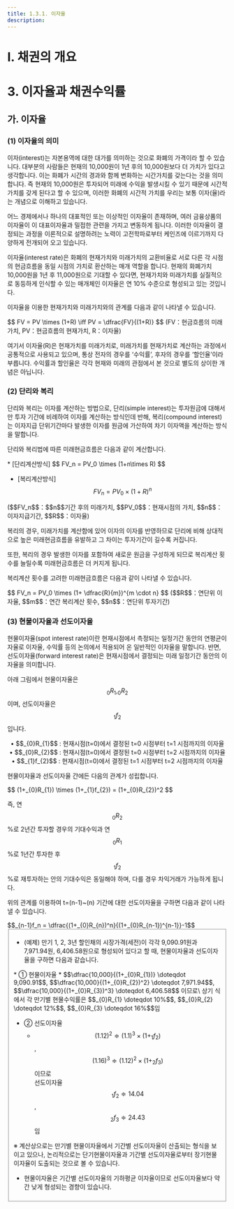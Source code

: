 ```yaml
---
title: 1.3.1. 이자율
description: 
---
```


# Ⅰ. 채권의 개요
# 3. 이자율과 채권수익률

## 가. 이자율

### (1) 이자율의 의미

이자(interest)는 자본용역에 대한 대가를 의미하는 것으로 화폐의 가격이라 할 수 있습니다. 대부분의 사람들은 현재의 10,000원이 1년 후의 10,000원보다 더 가치가 있다고 생각합니다. 이는 화폐가 시간의 경과와 함께 변화하는 시간가치를 갖는다는 것을 의미합니다. 즉 현재의 10,000원은 투자되어 미래에 수익을 발생시킬 수 있기 때문에 시간적 가치를 갖게 된다고 할 수 있으며, 이러한 화폐의 시간적 가치를 우리는 보통 이자(율)라는 개념으로 이해하고 있습니다.

어느 경제에서나 하나의 대표적인 또는 이상적인 이자율이 존재하며, 여러 금융상품의 이자율이 이 대표이자율과 밀접한 관련을 가지고 변동하게 됩니다. 이러한 이자율이 결정되는 과정을 이론적으로 설명하려는 노력이 고전학파로부터 케인즈에 이르기까지 다양하게 전개되어 오고 있습니다.

이자율(interest rate)은 화폐의 현재가치와 미래가치의 교환비율로 서로 다른 각 시점의 현금흐름을 동일 시점의 가치로 환산하는 매개 역할을 합니다. 현재의 화폐가치 10,000원을 1년 후 11,000원으로 기대할 수 있다면, 현재가치와 미래가치를 실질적으로 동등하게 인식할 수 있는 매개체인 이자율은 연 10% 수준으로 형성되고 있는 것입니다.

이자율을 이용한 현재가치와 미래가치와의 관계를 다음과 같이 나타낼 수 있습니다.

<GMath>
 $$ FV = PV \times (1+R) \iff PV = \dfrac{FV}{(1+R)} $$
<Cmt>
 (FV：현금흐름의 미래가치, PV：현금흐름의 현재가치, R：이자율)
</Cmt>
</GMath>

여기서 이자율(R)은 현재가치를 미래가치로, 미래가치를 현재가치로 계산하는 과정에서 공통적으로 사용되고 있으며, 통상 전자의 경우를 ‘수익률’, 후자의 경우를 ‘할인율’이라 부릅니다. 수익률과 할인율은 각각 현재와 미래의 관점에서 본 것으로 별도의 상이한 개념은 아닙니다.

### (2) 단리와 복리

단리와 복리는 이자를 계산하는 방법으로, 단리(simple interest)는 투자원금에 대해서만 투자 기간에 비례하여 이자를 계산하는 방식인데 반해, 복리(compound interest)는 이자지급 단위기간마다 발생한 이자를 원금에 가산하여 차기 이자액을 계산하는 방식을 말합니다.

단리와 복리법에 따른 미래현금흐름은 다음과 같이 계산합니다.

<GMath>
* [단리계산방식] $$ FV_n = PV_0 \times (1+n\times R) $$

* [복리계산방식] $$ FV_n = PV_0 \times (1+R)^n $$
<Cmt>
 ($$FV_n$$：$$n$$기간 후의 미래가치, $$PV_0$$：현재시점의 가치, $$n$$：이자지급기간, $$R$$：이자율)
</Cmt>
</GMath>

복리의 경우, 미래가치를 계산함에 있어 이자의 이자를 반영하므로 단리에 비해 상대적으로 높은 미래현금흐름을 유발하고 그 차이는 투자기간이 길수록 커집니다.

<Card title="<단리와 복리 투자 시 미래현금흐름 비교>">
<GCenterImg src="/bm/131_1_pic.jpg" width="500" />
</Card>

또한, 복리의 경우 발생한 이자를 포함하여 새로운 원금을 구성하게 되므로 복리계산 횟수를 늘릴수록 미래현금흐름은 더 커지게 됩니다.

복리계산 횟수를 고려한 미래현금흐름은 다음과 같이 나타낼 수 있습니다.

<GMath>
 $$ FV_n = PV_0 \times (1+ \dfrac{R}{m})^{m \cdot n} $$
<Cmt>
 ($$R$$：연단위 이자율, $$m$$：연간 복리계산 횟수, $$n$$：연단위 투자기간)
</Cmt>
</GMath>

### (3) 현물이자율과 선도이자율

현물이자율(spot interest rate)이란 현재시점에서 측정되는 일정기간 동안의 연평균이자율로 이자율, 수익률 등의 논의에서 적용되어 온 일반적인 이자율을 말합니다. 반면, 선도이자율(forward interest rate)은 현재시점에서 결정되는 미래 일정기간 동안의 이자율을 의미합니다. 

아래 그림에서 현물이자율은 $$_{0}R_{1}, _{0}R_{2}$$이며, 선도이자율은 $$_{1}f_{2}$$입니다.

<Card>
<GCenterImg src="/bm/131_2_pic.jpg" width="500"/>
<center>
<Cmt>
 • $$_{0}R_{1}$$ : 현재시점(t=0)에서 결정된 t=0 시점부터 t=1 시점까지의 이자율 <br/>
 • $$_{0}R_{2}$$ : 현재시점(t=0)에서 결정된 t=0 시점부터 t=2 시점까지의 이자율 <br/>
 • $$_{1}f_{2}$$ : 현재시점(t=0)에서 결정된 t=1 시점부터 t=2 시점까지의 이자율
</Cmt>
</center>
</Card>

현물이자율과 선도이자율 간에든 다음의 관계가 성립합니다.

<GMath>
 $$ (1+_{0}R_{1}) \times (1+_{1}f_{2}) = (1+_{0}R_{2})^2 $$
</GMath>

즉, 연 $$_{0}R_{2}$$%로 2년간 투자할 경우의 기대수익과 연 $$_{0}R_{1}$$%로 1년간 투자한 후 $$_{1}f_{2}$$%로 재투자하는 안의 기대수익은 동일해야 하며, 다를 경우 차익거래가 가능하게 됩니다.

위의 관계를 이용하여 t=(n-1)~(n) 기간에 대한 선도이자율을 구하면 다음과 같이 나타낼 수 있습니다.

<GMath>
 $$_{n-1}f_n = \dfrac{(1+_{0}R_{n})^n}{(1+_{0}R_{n-1})^{n-1}}-1$$
</GMath>

<Fieldset legend="[참 고] 현물이자율과 선도이자율 수준" toggleable>

* (예제) 만기 1, 2, 3년 할인채의 시장가격(세전)이 각각 9,090.91원과 7,971.94원, 6,406.58원으로 형성되어 있다고 할 때, 현물이자율과 선도이자율을 구하면 다음과 같습니다.

<Card>
* ① 현물이자율 
  * $$\dfrac{10,000}{(1+_{0}R_{1})} \doteqdot 9,090.91$$, $$\dfrac{10,000}{(1+_{0}R_{2})^2} \doteqdot 7,971.94$$, $$\dfrac{10,000}{(1+_{0}R_{3})^3} \doteqdot 6,406.58$$ 이므로\
 상기 식에서 각 만기별 현물수익률은 $$_{0}R_{1} \doteqdot 10%$$, $$_{0}R_{2} \doteqdot 12%$$, $$_{0}R_{3} \doteqdot 16%$$임

* ② 선도이자율
  * $$(1.12)^2 \doteqdot (1.1)^3 \times (1+_{1}f_{2})$$, $$(1.16)^3 \doteqdot (1.12)^2 \times (1+_{2}f_{3})$$이므로\
 선도이자율 $$_{1}f_{2} \doteqdot 14.04%$$, $$_{2}f_{3} \doteqdot 24.43%$$임
  
<Cmt>
※ 계산상으로는 만기별 현물이자율에서 기간별 선도이자율이 산출되는 형식을 보이고 있으나, 논리적으로는 단기현물이자율과 기간별 선도이자율로부터 장기현물이자율이 도출되는 것으로 볼 수 있습니다. 
</Cmt>
</Card>

* 현물이자율은 기간별 선도이자율의 기하평균 이자율이므로 선도이자율보다 약간 낮게 형성되는 경향이 있습니다.

<GCenterImg src="/bm/131_3_pic.jpg" caption="현물이자율과 선도이자율 수준" width="300"/>

</Fieldset>